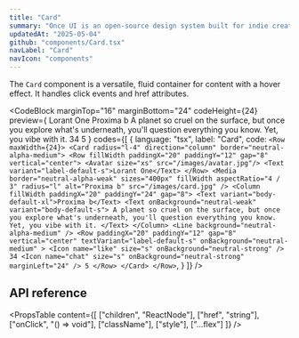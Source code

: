 ```yaml
---
title: "Card"
summary: "Once UI is an open-source design system built for indie creators, small teams, and startups to fuel the next generation of web applications."
updatedAt: "2025-05-04"
github: "components/Card.tsx"
navLabel: "Card"
navIcon: "components"
---
```


The `Card` component is a versatile, fluid container for content with a hover effect. It handles click events and href attributes.

<CodeBlock
  marginTop="16"
  marginBottom="24"
  codeHeight={24}
  preview={
    <Row fillWidth horizontal="center">
      <Row maxWidth={24}>
        <Card radius="l-4" direction="column" border="neutral-alpha-medium">
          <Row fillWidth paddingX="20" paddingY="12" gap="8" vertical="center">
            <Avatar size="xs" src="/images/avatar.jpg"/>
            <Text variant="label-default-s">Lorant One</Text>
          </Row>
          <Media
            border="neutral-alpha-weak"
            sizes="400px"
            fillWidth
            aspectRatio="4 / 3"
            radius="l"
            alt="Proxima b"
            src="/images/docs/once-ui/vibe-coding-light.jpg"
          />
          <Column fillWidth paddingX="20" paddingY="24" gap="8">
            <Text variant="body-default-xl">Proxima b</Text>
            <Text onBackground="neutral-weak" variant="body-default-s">
              A planet so cruel on the surface, but once you explore what's underneath, you'll question
              everything you know. Yet, you vibe with it.
            </Text>
          </Column>
          <Line background="neutral-alpha-medium" />
          <Row
            paddingX="20"
            paddingY="12"
            gap="8"
            vertical="center"
            textVariant="label-default-s"
            onBackground="neutral-medium"
          >
            <Icon name="like" size="s" onBackground="neutral-strong" />
            34
            <Icon
              name="chat"
              size="s"
              onBackground="neutral-strong"
              marginLeft="24"
            />
            5
          </Row>
        </Card>
      </Row>
    </Row>
  }
  codes={[
    {
      language: "tsx",
      label: "Card",
      code:
`<Row maxWidth={24}>
    <Card radius="l-4" direction="column" border="neutral-alpha-medium">
      <Row fillWidth paddingX="20" paddingY="12" gap="8" vertical="center">
        <Avatar size="xs" src="/images/avatar.jpg"/>
        <Text variant="label-default-s">Lorant One</Text>
      </Row>
      <Media
        border="neutral-alpha-weak"
        sizes="400px"
        fillWidth
        aspectRatio="4 / 3"
        radius="l"
        alt="Proxima b"
        src="/images/card.jpg"
      />
      <Column fillWidth paddingX="20" paddingY="24" gap="8">
        <Text variant="body-default-xl">Proxima b</Text>
        <Text onBackground="neutral-weak" variant="body-default-s">
          A planet so cruel on the surface, but once you explore what's underneath, you'll question
          everything you know. Yet, you vibe with it.
        </Text>
      </Column>
      <Line background="neutral-alpha-medium" />
      <Row
        paddingX="20" paddingY="12" gap="8" vertical="center"
        textVariant="label-default-s" onBackground="neutral-medium"
      >
        <Icon name="like" size="s" onBackground="neutral-strong" />
        34
        <Icon name="chat" size="s" onBackground="neutral-strong" marginLeft="24" />
        5
      </Row>
    </Card>
</Row>`,
    }
  ]}
/>

## API reference

<PropsTable
  content={[
    ["children", "ReactNode"],
    ["href", "string"],
    ["onClick", "() => void"],
    ["className"],
    ["style"],
    ["...flex"]
  ]}
/>